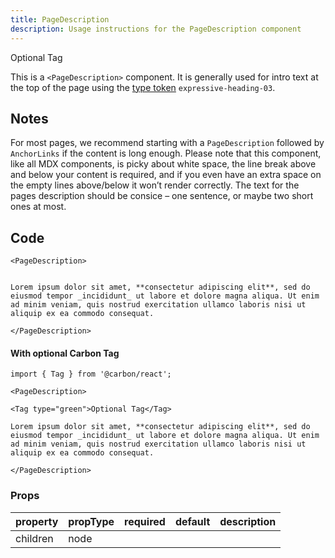 ```yaml
---
title: PageDescription
description: Usage instructions for the PageDescription component
---
```



<PageDescription>

<Tag type="green">Optional Tag</Tag>

This is a `<PageDescription>` component. It is generally used for intro text at
the top of the page using the
[type token](https://www.carbondesignsystem.com/guidelines/typography/expressive)
`expressive-heading-03`.

</PageDescription>

## Notes

For most pages, we recommend starting with a `PageDescription` followed by
`AnchorLinks` if the content is long enough. Please note that this component,
like all MDX components, is picky about white space, the line break above and
below your content is required, and if you even have an extra space on the empty
lines above/below it won’t render correctly. The text for the pages description
should be consice – one sentence, or maybe two short ones at most.

## Code

```markup path=components/PageDescription/PageDescription.js src=https://github.com/carbon-design-system/gatsby-theme-carbon/tree/main/packages/gatsby-theme-carbon/src/components/PageDescription
<PageDescription>


Lorem ipsum dolor sit amet, **consectetur adipiscing elit**, sed do eiusmod tempor _incididunt_ ut labore et dolore magna aliqua. Ut enim ad minim veniam, quis nostrud exercitation ullamco laboris nisi ut aliquip ex ea commodo consequat.

</PageDescription>
```

#### With optional Carbon Tag

```markup path=components/PageDescription/PageDescription.js src=https://github.com/carbon-design-system/gatsby-theme-carbon/tree/main/packages/gatsby-theme-carbon/src/components/PageDescription
import { Tag } from '@carbon/react';

<PageDescription>

<Tag type="green">Optional Tag</Tag>

Lorem ipsum dolor sit amet, **consectetur adipiscing elit**, sed do eiusmod tempor _incididunt_ ut labore et dolore magna aliqua. Ut enim ad minim veniam, quis nostrud exercitation ullamco laboris nisi ut aliquip ex ea commodo consequat.

</PageDescription>
```

### Props

| property | propType | required | default | description |
| -------- | -------- | -------- | ------- | ----------- |
| children | node     |          |         |             |
